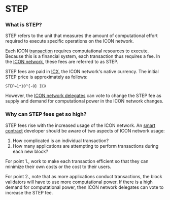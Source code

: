 # STEP

### What is STEP?

STEP refers to the unit that measures the amount of computational effort required to execute specific operations on the ICON network.

Each ICON [transaction](/develop-on-icon-chain/blockchain-components/transactions) requires computational resources to execute. Because this is a financial system, each transaction thus requires a fee. In the [ICON network](/operate-icon/network), these fees are referred to as STEP.

STEP fees are paid in [ICX](/operate-icon/economics/icx), the ICON network's native currency. The initial STEP price is approximately as follows:

```
STEP=1*10^{-8} ICX
```

However, the [ICON network delegates](/operate-icon/governance/delegates) can vote to change the STEP fee as supply and demand for computational power in the ICON network changes.

### Why can STEP fees get so high?

STEP fees rise with the increased usage of the ICON network. An [smart contract](/develop-on-icon-chain/smart-contracts) developer should be aware of two aspects of ICON network usage:

1. How complicated is an individual transaction?
2. How many applications are attempting to perform transactions during each new block?

For point 1., work to make each transaction efficient so that they can minimize their own costs or the cost to their users.

For point 2., note that as more applications conduct transactions, the block validators will have to use more computational power. If there is a high demand for computational power, then ICON network delegates can vote to increase the STEP fee.
